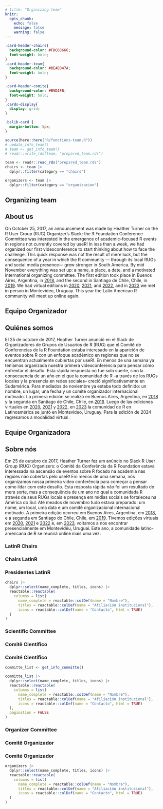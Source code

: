 ```yaml
---
# title: "Organizing team"
knitr:
  opts_chunk: 
    echo: false
    message: false
    warning: false
---
```

```css
.card-header-chairs{
  background-color: #FDC08666;
  font-weight: bold;
}
.card-header-team{
  background-color: #BEAED47A;
  font-weight: bold;
}

.card-header-comite{
  background-color: #B5D4EB;
  font-weight: bold;
}
.cards-display{
  display: grid;
}

.bslib-card {
  margin-bottom: 5px;
}
```


```r
source(here::here("R/functions-team.R"))
# update_info_team()
# team <- get_info_team()
# readr::write_rds(team, "prepared_team.rds")

team <- readr::read_rds("prepared_team.rds")
chairs <- team |> 
  dplyr::filter(category == "chairs")

organizers <- team |> 
  dplyr::filter(category == "organizacion")
```

::: {.content-visible when-profile="en"}
# Organizing team 

## About us

On October 25, 2017, an announcement was made by Heather Turner on the R User Group (RUG) Organizer's Slack: the R Foundation Conference Committee was interested in the emergence of academic-focused R events in regions not currently covered by useR! In less than a week, we had organized our first videoconference to start thinking about how to face the challenge. This quick response was not the result of mere luck, but the consequence of a year in which the R community — through its local RUGs and social media presence— grew stronger in South America. By mid November everything was set up: a name, a place, a date, and a motivated international organizing committee. The first edition took place in Buenos Aires, Argentina, in [2018](https://2018.latinr.org/), and the second in Santiago de Chile, Chile, in [2019](https://2019.latinr.org/). We had virtual editions in [2020](https://2020.latinr.org/), [2021](https://2021.latinr.org/), and [2022](https://2022.latinr.org/), and in [2023](https://2023.latinr.org/) we met in person in Montevideo, Uruguay. This year the Latin American R community will meet up online again.

:::


::: {.content-visible when-profile="es"}

# Equipo Organizador


## Quiénes somos

El 25 de octubre de 2017, Heather Turner anunció en el Slack de Organizadores de Grupos de Usuarios de R (RUG) que el Comité de Conferencias de la R Foundation estaba interesado en la aparición de eventos sobre R con un enfoque académico en regiones que no se encuentran actualmente cubiertas por useR!. En menos de una semana ya teníamos organizada nuestra primera videoconferencia para pensar cómo enfrentar el desafío. Esta rápida respuesta no fue solo suerte, sino la consecuencia de un año en el que la comunidad de R --a través de los RUGs locales y la presencia en redes sociales-- creció significativamente en Sudamérica. Para mediados de noviembre ya estaba todo definido: un nombre, un lugar, una fecha y un comité organizador internacional motivado. La primera edición se realizó en Buenos Aires, Argentina, en [2018](https://2018.latinr.org/) y la segunda en Santiago de Chile, Chile, en [2019](https://2019.latinr.org/). Luego de las ediciones virtuales en [2020](https://2020.latinr.org/), [2021](https://2021.latinr.org/) y [2022](https://2022.latinr.org/), en [2023](https://2023.latinr.org/) la comunidad de R en Latinoamérica se juntó en Montevideo, Uruguay. Para la edición de 2024 regresamos a modalidad virtual.


:::


::: {.content-visible when-profile="pt"}

# Equipe Organizadora

## Sobre nós

Em 25 de outubro de 2017, Heather Turner fez um anúncio no Slack R User Group (RUG) Organizers: o Comitê da Conferência da R Foundation estava interessada na ascensão de eventos sobre R focado na academia nas regiões não cobertas pelo useR! Em menos de uma semana, nós organizamos nossa primeira video conferência para começar a pensar como lidar com este desafio. Esta resposta rápida não foi um resultado de mera sorte, mas a consequência de um ano no qual a comunidada R através de seus RUGs locais e presença em mídias sociais se fortaleceu na América do Sul. Até meados de novembro tudo estava preparado: um nome, um local, uma data e um comitê organizacional internacional motivado. A primeira edição ocorreu em Buenos Aires, Argentina, em [2018](https://2018.latinr.org/), e a segunda em Santiago do Chile, Chile, em [2019](https://2019.latinr.org/). Tivemos edições virtuais em [2020](https://2020.latinr.org/), [2021](https://2021.latinr.org/) e [2022](https://2022.latinr.org/) e, em [2023](https://2023.latinr.org/), voltamos a nos encontrar presencialmente em Montevidéu, Uruguai. Este ano, a comunidade latino-americana de R se reunirá online mais uma vez.

:::


::: {.content-visible when-profile="en"}
### LatinR Chairs
:::

::: {.content-visible when-profile="es"}
### Chairs LatinR
:::

::: {.content-visible when-profile="pt"}
### Presidentes LatinR
:::

```r
chairs |>
  dplyr::select(name_complete, titles, icons) |>
  reactable::reactable(
    columns = list(
      name_complete = reactable::colDef(name = "Nombre"), 
      titles = reactable::colDef(name = "Afiliación institucional"), 
      icons = reactable::colDef(name = "Contacto", html = TRUE)  
  )
)
```

::: {.content-visible when-profile="en"}
### Scientific Committee
:::

::: {.content-visible when-profile="pt"}
### Comitê Científico
:::


::: {.content-visible when-profile="es"}
### Comité Científico
:::



```r
committe_list <- get_info_committe()

committe_list |>
  dplyr::select(name_complete, titles, icons) |>
  reactable::reactable(
    columns = list(
      name_complete = reactable::colDef(name = "Nombre"), 
      titles = reactable::colDef(name = "Afiliación institucional"), 
      icons = reactable::colDef(name = "Contacto", html = TRUE)  
  ),
  pagination = FALSE
)
```



::: {.content-visible when-profile="en"}
### Organizer Committee
:::

::: {.content-visible when-profile="pt"}
### Comitê Organizador
:::


::: {.content-visible when-profile="es"}
### Comité Organizador
:::

```r
organizers |>
  dplyr::select(name_complete, titles, icons) |>
  reactable::reactable(
    columns = list(
      name_complete = reactable::colDef(name = "Nombre"), 
      titles = reactable::colDef(name = "Afiliación institucional"), 
      icons = reactable::colDef(name = "Contacto", html = TRUE)  
  )
)
```



<!-- font awesome -->

```{=html}
<script src="https://kit.fontawesome.com/1f72d6921a.js" crossorigin="anonymous"></script>
```
<!-- font awesome -->
